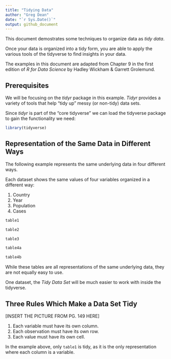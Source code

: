 ```yaml
---
title: "Tidying Data"
author: "Greg Dean"
date: "`r Sys.Date()`"
output: github_document
---
```

This document demostrates some techniques to organize data as *tidy data*. 

Once your data is organized into a tidy form, you are able to apply the various tools of the tidyverse to find insights in your data.

The examples in this document are adapted from Chapter 9 in the first edition of _R for Data Science_ by Hadley Wickham & Garrett Grolemund.

## Prerequisites
We will be focusing on the *tidyr* package in this example. *Tidyr* provides a variety of tools that help "tidy up" messy (or non-tidy) data sets.

Since *tidyr* is part of the "core tidyverse" we can load the tidyverse package to gain the functionality we need:

```r
library(tidyverse)
```
## Representation of the Same Data in Different Ways
The following example represents the same underlying data in four different ways.

Each dataset shows the same values of four variables organized in a different way:

1. Country
2. Year
3. Population
4. Cases

```r
table1

table2

table3

table4a

table4b
```
While these tables are all representations of the same underlying data, they are not equally easy to use.

One dataset, the _Tidy Data Set_ will be much easier to work with inside the tidyverse.

## Three Rules Which Make a Data Set Tidy
[INSERT THE PICTURE FROM PG. 149 HERE]

1. Each variable must have its own column.
2. Each observation must have its own row.
3. Each value must have its own cell.

In the example above, only `table1` is tidy, as it is the only representation where each column is a variable.

